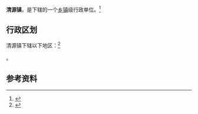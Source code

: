 {{中国乡级行政区|62/06/02/102/000}}

'''清源镇'''，是{{PRC admin/fullname|62/06/02/102/000|3}}下辖的一个[[乡镇|乡镇]]级行政单位。<ref>{{PRC admin/ref sgc|{{PRC admin/parent|62/06/02/102/000}}}}</ref>

== 行政区划 ==

清源镇下辖以下地区：<ref>{{PRC admin/ref sgc|62/06/02/102/000}}</ref>

{{PRC admin/children|62/06/02/102/000}}。

== 参考资料 ==

{{reflist}}

{{行政区划小作品}}
{{PRC admin/navcat|62/06/02/102/000}}